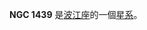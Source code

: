 {{NGCInfoBox|NGCID=NGC 1439|發現者=弗里德里希·威廉·赫歇爾|發現日期=1784年12月9日|其他編號=ESO 549-9,MCG -4-9-56|曆元=J2000.0|赤經=3時44分49.8秒
|赤緯=-21°55'13"|星座=波江座|星體=星系|星等=11.3|表面亮度=13.2|藍等=12.3}}

'''NGC 1439''' 是[[波江座|波江座]]的一個[[星系|星系]]。

{{NGCReference|1439}}
{{Catalogs|NGC=1439}}